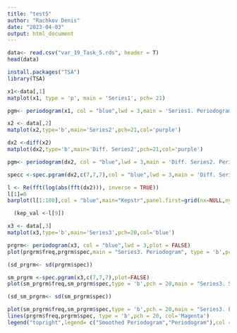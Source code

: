 ---
title: "test5"
author: "Rachkov Denis"
date: "2023-04-03"
output: html_document
---

```{r}
data<- read.csv("var_19_Task_5.rds", header = T)
head(data)
```

```{r}
install.packages("TSA")
library(TSA)
```
```{r}
x1<-data[,1]
matplot(x1, type = 'p', main = 'Series1', pch= 21)

```
```{r}
pgm<- periodogram(x1, col = "blue",lwd = 3,main = 'Series1. Periodogram',xlab='Frequency',ylab='Intensity',panel.first=grid(nx=NULL,ny = NULL))
```
```{r}
x2 <- data[,2]
matplot(x2,type='b',main='Series2',pch=21,col='purple')
```

```{r}
dx2 <-diff(x2)
matplot(dx2,type='b',main='Diff. Series2',pch=21,col='purple')
```
```{r}
pgm<- periodogram(dx2, col = "blue",lwd = 3,main = 'Diff. Series2. Periodogram',xlab='Frequency',ylab='Intensity',panel.first=grid(nx=NULL,ny = NULL))

```

```{r}
specc <-spec.pgram(dx2,c(7,7,7),col = "blue",lwd = 3,main = 'Diff. Series2. Smoothed Periodogram',xlab='Frequency',ylab='Intensity',panel.first=grid(nx=NULL,ny = NULL))
```

```{r}
l <- Re(fft(log(abs(fft(dx2))), inverse = TRUE))
l[1]=0
barplot(l[1:100],col = "blue",main="Kepstr",panel.first=grid(nx=NULL,ny = NULL))


```
```{r}
  (kep_val <-l[9])
```


```{r}
x3 <- data[,3]
matplot(x3,type='b',main='Series3',pch=20,col='blue')
```

```{r}
prgrm<- periodogram(x3, col = "blue",lwd = 3,plot = FALSE)
plot(prgrm$freq,prgrm$spec,main = "Series3. Periodogram", type = 'b',pch = 20, col='blue')
```

```{r}
(sd_prgrm<- sd(prgrm$spec)) 
```

```{r}
sm_prgrm <-spec.pgram(x3,c(7,7,7),plot=FALSE)
plot(sm_prgrm$freq,sm_prgrm$spec,type = 'b',pch = 20,main = "Series3. Smoothed Periodogram",col='blue')
```
```{r}
(sd_sm_prgrm<- sd(sm_prgrm$spec)) 
```

```{r}
plot(sm_prgrm$freq,sm_prgrm$spec,type = 'b',pch = 20,main = "Series3. Periodogram and Smoothed Periodogram",col='blue')
lines(prgrm$freq,prgrm$spec, type = 'b',pch = 20, col='Magenta')
legend("topright",legend= c("Smoothed Periodogram","Periodogram"),col = c("blue","magenta"),pch = 20)

```
```{r}

```

